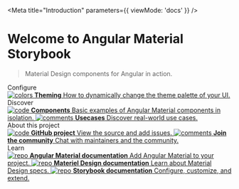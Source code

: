 
<Meta
  title="Introduction"
  parameters={{
    viewMode: 'docs'
  }}
/>

<style>
  {`
    .subheading {
      --mediumdark: '#999999';
      font-weight: 900;
      font-size: 13px;
      color: #999;
      letter-spacing: 6px;
      line-height: 24px;
      text-transform: uppercase;
      margin-bottom: 12px;
      margin-top: 40px;
    }

    .link-list {
      display: grid;
      grid-template-columns: 1fr;
      row-gap: 10px;
    }

    @media (min-width: 620px) {
      .link-list {
        row-gap: 20px;
        column-gap: 20px;
        grid-template-columns: 1fr 1fr;
      }
    }

    @media all and (-ms-high-contrast:none) {
    .link-list {
        display: -ms-grid;
        -ms-grid-columns: 1fr 1fr;
        -ms-grid-rows: 1fr 1fr;
      }
    }

    .link-item {
      display: block;
      padding: 20px 30px 20px 15px;
      border: 1px solid #00000010;
      border-radius: 5px;
      transition: background 150ms ease-out, border 150ms ease-out, transform 150ms ease-out;
      color: #333333;
      display: flex;
      align-items: flex-start;
    }

    .link-item:hover {
      border-color: #1EA7FD50;
      transform: translate3d(0, -3px, 0);
      box-shadow: rgba(0, 0, 0, 0.08) 0 3px 10px 0;
    }

    .link-item:active {
      border-color: #1EA7FD;
      transform: translate3d(0, 0, 0);
    }

    .link-item strong {
      font-weight: 700;
      display: block;
      margin-bottom: 2px;
    }

    .link-item img {
      height: 40px;
      width: 40px;
      margin-right: 15px;
      flex: none;
    }

    .link-item span {
      font-size: 14px;
      line-height: 20px;
    }
  `}
</style>

# Welcome to Angular Material Storybook

> Material Design components for Angular in action.

<div className="subheading">Configure</div>

<div className="link-list">
  <a
    className="link-item"
    href="projects/showcase/src/stories?path=/docs/theming--page"
  >
    <img src={Colors} alt="colors" />
    <span>
      <strong>Theming</strong>
      How to dynamically change the theme palette of your UI.
    </span>
  </a>
</div>

<div className="subheading">Discover</div>

<div className="link-list">
  <a className="link-item" href="projects/showcase/src/stories?path=/docs/components-introduction--page">
    <img src={Plugin} alt="code" />
    <span>
      <strong>Components</strong>
      Basic examples of Angular Material components in isolation.
    </span>
  </a>
  <a className="link-item" href="projects/showcase/src/stories?path=/docs/usecases-introduction--page">
    <img src={StackAlt} alt="comments" />
    <span>
      <strong>Usecases</strong>
      Discover real-world use cases.
    </span>
  </a>
</div>

<div className="subheading">About this project</div>

<div className="link-list">
  <a className="link-item" href="https://github.com/geromegrignon/angular-material-storybook" target="_blank">
    <img src={Code} alt="code" />
    <span>
      <strong>GitHub project</strong>
      View the source and add issues.
    </span>
  </a>
  <a className="link-item" href="https://github.com/geromegrignon/angular-material-storybook/discussions/1" target="_blank">
    <img src={Comments} alt="comments" />
    <span>
      <strong>Join the community</strong>
      Chat with maintainers and the community.
    </span>
  </a>
</div>

<div className="subheading">Learn</div>
<div className="link-list">
  <a className="link-item" href="https://material.angular.io/" target="_blank">
    <img src={Repo} alt="repo" />
    <span>
      <strong>Angular Material documentation</strong>
      Add Angular Material to your project.
    </span>
  </a>

  <a className="link-item" href="https://material.io/" target="_blank">
    <img src={Repo} alt="repo" />
    <span>
      <strong>Materiel Design documentation</strong>
      Learn about Material Design specs.
    </span>
  </a>

  <a className="link-item" href="https://storybook.js.org/docs/angular/get-started/introduction" target="_blank">
    <img src={Repo} alt="repo" />
    <span>
      <strong>Storybook documentation</strong>
      Configure, customize, and extend.
    </span>
  </a>
</div>
